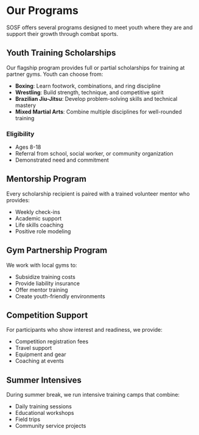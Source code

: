 # Our Programs

SOSF offers several programs designed to meet youth where they are and support their growth through combat sports.

## Youth Training Scholarships

Our flagship program provides full or partial scholarships for training at partner gyms. Youth can choose from:

- **Boxing**: Learn footwork, combinations, and ring discipline
- **Wrestling**: Build strength, technique, and competitive spirit
- **Brazilian Jiu-Jitsu**: Develop problem-solving skills and technical mastery
- **Mixed Martial Arts**: Combine multiple disciplines for well-rounded training

### Eligibility
- Ages 8-18
- Referral from school, social worker, or community organization
- Demonstrated need and commitment

## Mentorship Program

Every scholarship recipient is paired with a trained volunteer mentor who provides:

- Weekly check-ins
- Academic support
- Life skills coaching
- Positive role modeling

## Gym Partnership Program

We work with local gyms to:

- Subsidize training costs
- Provide liability insurance
- Offer mentor training
- Create youth-friendly environments

## Competition Support

For participants who show interest and readiness, we provide:

- Competition registration fees
- Travel support
- Equipment and gear
- Coaching at events

## Summer Intensives

During summer break, we run intensive training camps that combine:

- Daily training sessions
- Educational workshops
- Field trips
- Community service projects

